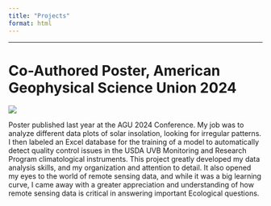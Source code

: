 ```yaml
---
title: "Projects"
format: html
---
```


------------------------------------------------------------------------

# Co-Authored Poster, American Geophysical Science Union 2024

![](images/AGU_Poster.png)

Poster published last year at the AGU 2024 Conference. My job was to analyze different data plots of solar insolation, looking for irregular patterns. I then labeled an Excel database for the training of a model to automatically detect quality control issues in the USDA UVB Monitoring and Research Program climatological instruments. This project greatly developed my data analysis skills, and my organization and attention to detail. It also opened my eyes to the world of remote sensing data, and while it was a big learning curve, I came away with a greater appreciation and understanding of how remote sensing data is critical in answering important Ecological questions.
